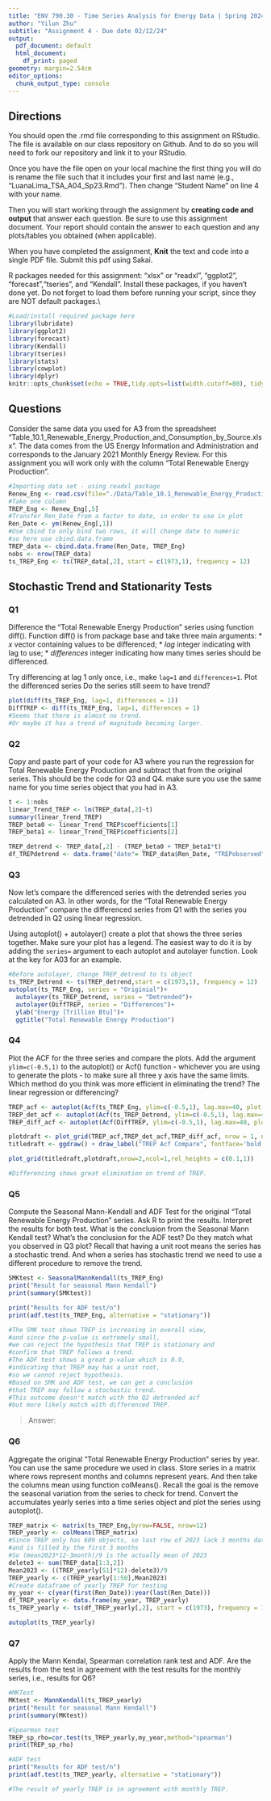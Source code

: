 ```yaml
---
title: "ENV 790.30 - Time Series Analysis for Energy Data | Spring 2024"
author: "Yilun Zhu"
subtitle: "Assignment 4 - Due date 02/12/24"
output:
  pdf_document: default
  html_document:
    df_print: paged
geometry: margin=2.54cm
editor_options:
  chunk_output_type: console
---
```

  
## Directions
  
You should open the .rmd file corresponding to this assignment on RStudio. The file is available on our class repository on Github. And to do so you will need to fork our repository and link it to your RStudio.  

Once you have the file open on your local machine the first thing you will do is rename the file such that it includes your first and last name (e.g., "LuanaLima_TSA_A04_Sp23.Rmd"). Then change "Student Name" on line 4 with your name. 

Then you will start working through the assignment by  **creating code and output** that answer each question. Be sure to use this assignment document. Your report should contain the answer to each question and any plots/tables you obtained (when applicable).

When you have completed the assignment, **Knit** the text and code into a single PDF file. Submit this pdf using Sakai. 

R packages needed for this assignment: "xlsx" or "readxl", "ggplot2", "forecast","tseries", and "Kendall". Install these packages, if you haven't done yet. Do not forget to load them before running your script, since they are NOT default packages.\\

```r
#Load/install required package here
library(lubridate)
library(ggplot2)
library(forecast)
library(Kendall)
library(tseries)
library(stats)
library(cowplot)
library(dplyr)
knitr::opts_chunk$set(echo = TRUE,tidy.opts=list(width.cutoff=80), tidy= FALSE)

```

## Questions 

Consider the same data you used for A3 from the spreadsheet "Table_10.1_Renewable_Energy_Production_and_Consumption_by_Source.xlsx". The data comes from the US Energy Information and Administration and corresponds to the January 2021 Monthly Energy Review. For this assignment you will work only with the column "Total Renewable Energy Production". 

```r
#Importing data set - using readxl package
Renew_Eng <- read.csv(file="./Data/Table_10.1_Renewable_Energy_Production_and_Consumption_by_Source.csv",header=TRUE,dec = ".",sep=",",stringsAsFactors = TRUE)
#Take one column
TREP_Eng <- Renew_Eng[,5]
#Transfer Ren_Date from a factor to date, in order to use in plot
Ren_Date <- ym(Renew_Eng[,1])
#Use cbind to only bind two rows, it will change date to numeric
#so here use cbind.data.frame
TREP_data <- cbind.data.frame(Ren_Date, TREP_Eng)
nobs <- nrow(TREP_data)
ts_TREP_Eng <- ts(TREP_data[,2], start = c(1973,1), frequency = 12)

```

## Stochastic Trend and Stationarity Tests

### Q1
Difference the "Total Renewable Energy Production" series using function diff(). Function diff() is from package base and take three main arguments:
* *x* vector containing values to be differenced;
* *lag* integer indicating with lag to use;
* *differences* integer indicating how many times series should be differenced.

Try differencing at lag 1 only once, i.e., make `lag=1` and `differences=1`. Plot the differenced series Do the series still seem to have trend?

```r
plot(diff(ts_TREP_Eng, lag=1, differences = 1))
DiffTREP <- diff(ts_TREP_Eng, lag=1, differences = 1)
#Seems that there is almost no trend. 
#Or maybe it has a trend of magnitude becoming larger.
```

### Q2
Copy and paste part of your code for A3 where you run the regression for Total Renewable Energy Production and subtract that from the original series. This should be the code for Q3 and Q4. make sure you use the same name for you time series object that you had in A3.

```r
t <- 1:nobs
linear_Trend_TREP <- lm(TREP_data[,2]~t)
summary(linear_Trend_TREP)
TREP_beta0 <- linear_Trend_TREP$coefficients[1]
TREP_beta1 <- linear_Trend_TREP$coefficients[2]

TREP_detrend <- TREP_data[,2] - (TREP_beta0 + TREP_beta1*t)
df_TREPdetrend <- data.frame("date"= TREP_data$Ren_Date, "TREPobserved" = TREP_data[,2], "TREPdetrend" = TREP_detrend)
```

### Q3
Now let's compare the differenced series with the detrended series you calculated on A3. In other words, for the "Total Renewable Energy Production" compare the differenced series from Q1 with the series you detrended in Q2 using linear regression. 

Using autoplot() + autolayer() create a plot that shows the three series together. Make sure your plot has a legend. The easiest way to do it is by adding the `series=` argument to each autoplot and autolayer function. Look at the key for A03 for an example. 

```r
#Before autolayer, change TREP_detrend to ts object
ts_TREP_Detrend <- ts(TREP_detrend,start = c(1973,1), frequency = 12)
autoplot(ts_TREP_Eng, series = "Originial")+
  autolayer(ts_TREP_Detrend, series = "Detrended")+
  autolayer(DiffTREP, series = "Differences")+
  ylab("Energy [Trillion Btu]")+
  ggtitle("Total Renewable Energy Production")

```

### Q4
Plot the ACF for the three series and compare the plots. Add the argument `ylim=c(-0.5,1)` to the autoplot() or Acf() function - whichever you are using to generate the plots - to make sure all three y axis have the same limits. Which method do you think was more efficient in eliminating the trend? The linear regression or differencing?

```r
TREP_acf <- autoplot(Acf(ts_TREP_Eng, ylim=c(-0.5,1), lag.max=40, plot = FALSE ))+ ggtitle("Original")
TREP_det_acf <- autoplot(Acf(ts_TREP_Detrend, ylim=c(-0.5,1), lag.max=40, plot = FALSE ))+ ggtitle("Detrended")
TREP_diff_acf <- autoplot(Acf(DiffTREP, ylim=c(-0.5,1), lag.max=40, plot = FALSE ))+ ggtitle("Differenced")

plotdraft <- plot_grid(TREP_acf,TREP_det_acf,TREP_diff_acf, nrow = 1, ncol =3)
titledraft <- ggdraw() + draw_label("TREP Acf Compare", fontface='bold')

plot_grid(titledraft,plotdraft,nrow=2,ncol=1,rel_heights = c(0.1,1))

#Differencing shows great elimination on trend of TREP.
```


### Q5
Compute the Seasonal Mann-Kendall and ADF Test for the original "Total Renewable Energy Production" series. Ask R to print the results. Interpret the results for both test. What is the conclusion from the Seasonal Mann Kendall test? What's the conclusion for the ADF test? Do they match what you observed in Q3 plot? Recall that having a unit root means the series has a stochastic trend. And when a series has stochastic trend we need to use a different procedure to remove the trend.

```r
SMKtest <- SeasonalMannKendall(ts_TREP_Eng)
print("Result for seasonal Mann Kendall")
print(summary(SMKtest))

print("Results for ADF test/n")
print(adf.test(ts_TREP_Eng, alternative = "stationary"))

#The SMK test shows TREP is increasing in overall view, 
#and since the p-value is extremely small, 
#we can reject the hypothesis that TREP is stationary and 
#confirm that TREP follows a trend. 
#The ADF test shows a great p-value which is 0.9, 
#indicating that TREP may has a unit root, 
#so we cannot reject hypothesis. 
#Based on SMK and ADF test, we can get a conclusion 
#that TREP may follow a stochastic trend. 
#This outcome doesn't match with the Q2 detrended acf 
#but more likely match with differenced TREP.

```
> Answer: 

### Q6
Aggregate the original "Total Renewable Energy Production" series by year. You can use the same procedure we used in class. Store series in a matrix where rows represent months and columns represent years. And then take the columns mean using function colMeans(). Recall the goal is the remove the seasonal variation from the series to check for trend. Convert the accumulates yearly series into a time series object and plot the series using autoplot().

```r
TREP_matrix <- matrix(ts_TREP_Eng,byrow=FALSE, nrow=12)
TREP_yearly <- colMeans(TREP_matrix)
#Since TREP only has 609 objects, so last row of 2023 lack 3 months data
#and is filled by the first 3 months
#So (mean2023*12-3month)/9 is the actually mean of 2023
delete3 <- sum(TREP_data[1:3,2])
Mean2023 <- ((TREP_yearly[51]*12)-delete3)/9
TREP_yearly <- c(TREP_yearly[1:50],Mean2023)
#Create dataframe of yearly TREP for testing
my_year <- c(year(first(Ren_Date)):year(last(Ren_Date)))
df_TREP_yearly <- data.frame(my_year, TREP_yearly)
ts_TREP_yearly <- ts(df_TREP_yearly[,2], start = c(1973), frequency = 1)

autoplot(ts_TREP_yearly)
```

### Q7
Apply the Mann Kendal, Spearman correlation rank test and ADF. Are the results from the test in agreement with the test results for the monthly series, i.e., results for Q6?

```r
#MKTest
MKtest <- MannKendall(ts_TREP_yearly)
print("Result for seasonal Mann Kendall")
print(summary(MKtest))

#Spearman test
TREP_sp_rho=cor.test(ts_TREP_yearly,my_year,method="spearman")
print(TREP_sp_rho)

#ADF test
print("Results for ADF test/n")
print(adf.test(ts_TREP_yearly, alternative = "stationary"))

#The result of yearly TREP is in agreement with monthly TREP.
```


